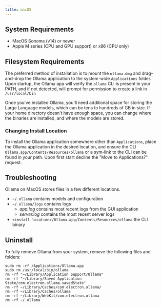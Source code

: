 ```yaml
---
title: macOS
---
```


## System Requirements

* MacOS Sonoma (v14) or newer
* Apple M series (CPU and GPU support) or x86 (CPU only)


## Filesystem Requirements

The preferred method of installation is to mount the `ollama.dmg` and drag-and-drop the Ollama application to the system-wide `Applications` folder.  Upon startup, the Ollama app will verify the `ollama` CLI is present in your PATH, and if not detected, will prompt for permission to create a link in `/usr/local/bin`

Once you've installed Ollama, you'll need additional space for storing the Large Language models, which can be tens to hundreds of GB in size.  If your home directory doesn't have enough space, you can change where the binaries are installed, and where the models are stored.

### Changing Install Location

To install the Ollama application somewhere other than `Applications`, place the Ollama application in the desired location, and ensure the CLI `Ollama.app/Contents/Resources/ollama` or a sym-link to the CLI can be found in your path.  Upon first start decline the "Move to Applications?" request.


## Troubleshooting

Ollama on MacOS stores files in a few different locations.
- `~/.ollama` contains models and configuration
- `~/.ollama/logs` contains logs
    - *app.log* contains most recent logs from the GUI application
    - *server.log* contains the most recent server logs
- `<install location>/Ollama.app/Contents/Resources/ollama` the CLI binary

## Uninstall

To fully remove Ollama from your system, remove the following files and folders:

```
sudo rm -rf /Applications/Ollama.app
sudo rm /usr/local/bin/ollama
rm -rf "~/Library/Application Support/Ollama"
rm -rf "~/Library/Saved Application State/com.electron.ollama.savedState"
rm -rf ~/Library/Caches/com.electron.ollama/
rm -rf ~/Library/Caches/ollama
rm -rf ~/Library/WebKit/com.electron.ollama
rm -rf ~/.ollama
```
